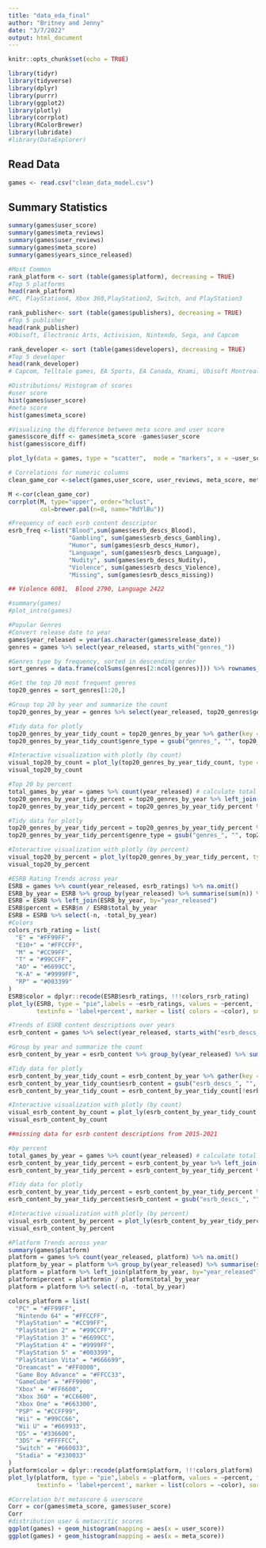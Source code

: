 ```yaml
---
title: "data_eda_final"
author: "Britney and Jenny" 
date: "3/7/2022"
output: html_document
---
```


```r
knitr::opts_chunk$set(echo = TRUE)
```

```r
library(tidyr) 
library(tidyverse)
library(dplyr) 
library(purrr)
library(ggplot2) 
library(plotly)
library(corrplot)
library(RColorBrewer)
library(lubridate)
#library(DataExplorer)
```

## Read Data
```r
games <- read.csv("clean_data_model.csv")
```

## Summary Statistics
```r
summary(games$user_score)
summary(games$meta_reviews)
summary(games$user_reviews)
summary(games$meta_score)
summary(games$years_since_released)
```

```r
#Most Common
rank_platform <- sort (table(games$platform), decreasing = TRUE)
#Top 5 platforms
head(rank_platform)
#PC, PlayStation4, Xbox 360,PlayStation2, Switch, and PlayStation3

rank_publisher<- sort (table(games$publishers), decreasing = TRUE)
#Top 5 publisher
head(rank_publisher)
#Ubisoft, Electronic Arts, Activision, Nintendo, Sega, and Capcom

rank_developer <- sort (table(games$developers), decreasing = TRUE)
#Top 5 developer
head(rank_developer)
# Capcom, Telltale games, EA Sports, EA Canada, Knami, Ubisoft Montreal
```

```r
#Distributions/ Histogram of scores
#user score
hist(games$user_score)
#meta score
hist(games$meta_score)
```

```r
#Visualizing the difference between meta score and user score
games$score_diff <- games$meta_score -games$user_score
hist(games$score_diff)

plot_ly(data = games, type = "scatter",  mode = "markers", x = ~user_score, y = ~meta_score)
```

```r
# Correlations for numeric columns 
clean_game_cor <-select(games,user_score, user_reviews, meta_score, meta_reviews, best_game, most_discussed, most_shared, score_diff, years_since_released)

M <-cor(clean_game_cor)
corrplot(M, type="upper", order="hclust",
         col=brewer.pal(n=8, name="RdYlBu"))
```

```r
#Frequency of each esrb content descriptor
esrb_freq <-list("Blood",sum(games$esrb_descs_Blood), 
                 "Gambling", sum(games$esrb_descs_Gambling), 
                 "Humor", sum(games$esrb_descs_Humor),
                 "Language", sum(games$esrb_descs_Language),
                 "Nudity", sum(games$esrb_descs_Nudity),
                 "Violence", sum(games$esrb_descs_Violence),
                 "Missing", sum(games$esrb_descs_missing))

## Violence 6081,  Blood 2790, Language 2422
```

```r
#summary(games)
#plot_intro(games)

#Popular Genres
#Convert release date to year
games$year_released = year(as.character(games$release_date))
genres = games %>% select(year_released, starts_with("genres_"))

#Genres type by frequency, sorted in descending order
sort_genres = data.frame(colSums(genres[2:ncol(genres)])) %>% rownames_to_column()  %>% rename(count = colSums.genres.2.ncol.genres..., genre_type = rowname) %>% arrange(-count)

#Get the top 20 most frequent genres
top20_genres = sort_genres[1:20,]

#Group top 20 by year and summarize the count
top20_genres_by_year = genres %>% select(year_released, top20_genres$genre_type) %>% group_by(year_released) %>% summarise(across(everything(), sum)) 

#Tidy data for plotly
top20_genres_by_year_tidy_count = top20_genres_by_year %>% gather(key = genre_type, value = count, 2:21)
top20_genres_by_year_tidy_count$genre_type = gsub("genres_", "", top20_genres_by_year_tidy_count$genre_type) #clean type name

#Interactive visualization with plotly (by count)
visual_top20_by_count = plot_ly(top20_genres_by_year_tidy_count, type = "bar", x = ~fct_reorder(genre_type, count), y = ~count, frame = ~year_released, showlegend = FALSE)
visual_top20_by_count

```
```r
#Top 20 by percent
total_games_by_year = games %>% count(year_released) # calculate total number of games released per year
top20_genres_by_year_tidy_percent = top20_genres_by_year %>% left_join(total_games_by_year, by="year_released")
top20_genres_by_year_tidy_percent = top20_genres_by_year_tidy_percent %>% mutate(across(starts_with("genres_"), .fns = ~./n * 100))

#Tidy data for plotly
top20_genres_by_year_tidy_percent = top20_genres_by_year_tidy_percent %>% select(-n) %>% gather(key = genre_type, value = percent, starts_with("genres_"))
top20_genres_by_year_tidy_percent$genre_type = gsub("genres_", "", top20_genres_by_year_tidy_percent$genre_type) #clean type name

#Interactive visualization with plotly (by percent)
visual_top20_by_percent = plot_ly(top20_genres_by_year_tidy_percent, type = "bar", x = ~fct_reorder(genre_type, percent), y = ~percent, frame = ~year_released, showlegend = FALSE) 
visual_top20_by_percent
```
```r
#ESRB Rating Trends across year
ESRB = games %>% count(year_released, esrb_ratings) %>% na.omit()
ESRB_by_year = ESRB %>% group_by(year_released) %>% summarise(sum(n)) %>% rename(total_by_year = `sum(n)`)
ESRB = ESRB %>% left_join(ESRB_by_year, by="year_released")
ESRB$percent = ESRB$n / ESRB$total_by_year
ESRB = ESRB %>% select(-n, -total_by_year)
#Colors
colors_rsrb_rating = list(
  "E" = "#FF99FF",
  "E10+" = "#FFCCFF",
  "M" = "#CC99FF",
  "T" = "#99CCFF",
  "AO" = "#6699CC",
  "K-A" = "#9999FF",
  "RP" = "#003399"
)
ESRB$color = dplyr::recode(ESRB$esrb_ratings, !!!colors_rsrb_rating)
plot_ly(ESRB, type = "pie",labels = ~esrb_ratings, values = ~percent, frame = ~year_released,
        textinfo = 'label+percent', marker = list( colors = ~color), sort = FALSE)

```
```r
#Trends of ESRB content descriptions over years
esrb_content = games %>% select(year_released, starts_with("esrb_descs_"))

#Group by year and summarize the count
esrb_content_by_year = esrb_content %>% group_by(year_released) %>% summarise(across(everything(), sum)) 

#Tidy data for plotly
esrb_content_by_year_tidy_count = esrb_content_by_year %>% gather(key = esrb_content, value = count, 2:8)
esrb_content_by_year_tidy_count$esrb_content = gsub("esrb_descs_", "", esrb_content_by_year_tidy_count$esrb_content) #clean type name
esrb_content_by_year_tidy_count = esrb_content_by_year_tidy_count[!esrb_content_by_year_tidy_count$esrb_content == "missing",] #drop missing values

#Interactive visualization with plotly (by count)
visual_esrb_content_by_count = plot_ly(esrb_content_by_year_tidy_count, type = "bar", x = ~fct_reorder(esrb_content, count), y = ~count, frame = ~year_released, showlegend = FALSE)
visual_esrb_content_by_count

##missing data for esrb content descriptions from 2015-2021

#by percent
total_games_by_year = games %>% count(year_released) # calculate total number of games released per year
esrb_content_by_year_tidy_percent = esrb_content_by_year %>% left_join(total_games_by_year, by="year_released")
esrb_content_by_year_tidy_percent = esrb_content_by_year_tidy_percent %>% mutate(across(starts_with("esrb_descs_"), .fns = ~./n * 100))

#Tidy data for plotly
esrb_content_by_year_tidy_percent = esrb_content_by_year_tidy_percent %>% select(-n) %>% gather(key = esrb_content, value = percent, starts_with("esrb_descs_"))
esrb_content_by_year_tidy_percent$esrb_content = gsub("esrb_descs_", "", esrb_content_by_year_tidy_percent$esrb_content) #clean type name

#Interactive visualization with plotly (by percent)
visual_esrb_content_by_percent = plot_ly(esrb_content_by_year_tidy_percent, type = "bar", x = ~fct_reorder(esrb_content, percent), y = ~percent, frame = ~year_released, showlegend = FALSE) 
visual_esrb_content_by_percent
```

```r
#Platform Trends across year
summary(games$platform)
platform = games %>% count(year_released, platform) %>% na.omit()
platform_by_year = platform %>% group_by(year_released) %>% summarise(sum(n)) %>% rename(total_by_year = `sum(n)`)
platform = platform %>% left_join(platform_by_year, by="year_released")
platform$percent = platform$n / platform$total_by_year
platform = platform %>% select(-n, -total_by_year)

colors_platform = list(
  "PC" = "#FF99FF",
  "Nintendo 64" = "#FFCCFF",
  "PlayStation" = "#CC99FF",
  "PlayStation 2" = "#99CCFF",
  "PlayStation 3" = "#6699CC",
  "PlayStation 4" = "#9999FF",
  "PlayStation 5" = "#003399",
  "PlayStation Vita" = "#666699",
  "Dreamcast" = "#FF0000",
  "Game Boy Advance" = "#FFCC33",
  "GameCube" = "#FF9900",
  "Xbox" = "#FF6600",
  "Xbox 360" = "#CC6600",
  "Xbox One" = "#663300",
  "PSP" = "#CCFF99",
  "Wii" = "#99CC66",
  "Wii U" = "#669933",
  "DS" = "#336600",
  "3DS" = "#FFFFCC",
  "Switch" = "#660033",
  "Stadia" = "#330033"
)
platform$color = dplyr::recode(platform$platform, !!!colors_platform)
plot_ly(platform, type = "pie",labels = ~platform, values = ~percent, frame = ~year_released,
        textinfo = 'label+percent', marker = list(colors = ~color), sort = FALSE)
```
```r
#Correlation b/t metascore & userscore 
Corr = cor(games$meta_score, games$user_score)
Corr 
#distribution user & metacritic scores
ggplot(games) + geom_histogram(mapping = aes(x = user_score)) 
ggplot(games) + geom_histogram(mapping = aes(x = meta_score)) 
```
